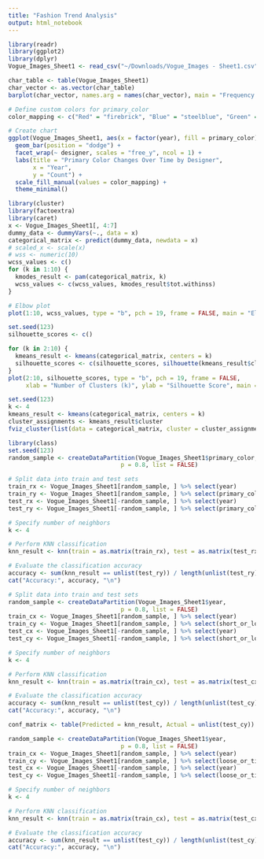 ```yaml
---
title: "Fashion Trend Analysis"
output: html_notebook
---
```

 

```r
library(readr)
library(ggplot2)
library(dplyr)
Vogue_Images_Sheet1 <- read_csv("~/Downloads/Vogue_Images - Sheet1.csv")
```

```r
char_table <- table(Vogue_Images_Sheet1)
char_vector <- as.vector(char_table)
barplot(char_vector, names.arg = names(char_vector), main = "Frequency Distribution", xlab = "Categories", ylab = "Frequency")
```


```r
# Define custom colors for primary_color
color_mapping <- c("Red" = "firebrick", "Blue" = "steelblue", "Green" = "forestgreen", "Yellow" = "gold", "Black" = "black", "Orange" = "orange", "Brown" = "brown","Pink" = "pink", "Purple" = "purple", "White" = "white" )

# Create chart
ggplot(Vogue_Images_Sheet1, aes(x = factor(year), fill = primary_color)) +
  geom_bar(position = "dodge") +
  facet_wrap(~ designer, scales = "free_y", ncol = 1) +
  labs(title = "Primary Color Changes Over Time by Designer",
       x = "Year",
       y = "Count") +
  scale_fill_manual(values = color_mapping) + 
  theme_minimal()
```

```r
library(cluster)
library(factoextra)
library(caret)
x <- Vogue_Images_Sheet1[, 4:7]
dummy_data <- dummyVars(~., data = x)
categorical_matrix <- predict(dummy_data, newdata = x)
# scaled_x <- scale(x)
# wss <- numeric(10)
wcss_values <- c()
for (k in 1:10) {
  kmodes_result <- pam(categorical_matrix, k)
  wcss_values <- c(wcss_values, kmodes_result$tot.withinss)
}

# Elbow plot
plot(1:10, wcss_values, type = "b", pch = 19, frame = FALSE, main = "Elbow Plot", xlab = "Number of Clusters", ylab = "Within-Cluster Sum of Squares (WCSS)")
```

```r
set.seed(123)
silhouette_scores <- c()

for (k in 2:10) {
  kmeans_result <- kmeans(categorical_matrix, centers = k)
  silhouette_scores <- c(silhouette_scores, silhouette(kmeans_result$cluster, dist(categorical_matrix)))
}
plot(2:10, silhouette_scores, type = "b", pch = 19, frame = FALSE, 
     xlab = "Number of Clusters (k)", ylab = "Silhouette Score", main = "Silhouette Method")
```


```r
set.seed(123)
k <- 4
kmeans_result <- kmeans(categorical_matrix, centers = k)
cluster_assignments <- kmeans_result$cluster
fviz_cluster(list(data = categorical_matrix, cluster = cluster_assignments))
```

``` r
library(class)
set.seed(123)
random_sample <- createDataPartition(Vogue_Images_Sheet1$primary_color,
                                p = 0.8, list = FALSE)

# Split data into train and test sets
train_rx <- Vogue_Images_Sheet1[random_sample, ] %>% select(year)
train_ry <- Vogue_Images_Sheet1[random_sample, ] %>% select(primary_color)
test_rx <- Vogue_Images_Sheet1[-random_sample, ] %>% select(year)
test_ry <- Vogue_Images_Sheet1[-random_sample, ] %>% select(primary_color)

# Specify number of neighbors
k <- 4

# Perform KNN classification
knn_result <- knn(train = as.matrix(train_rx), test = as.matrix(test_rx), cl = unlist(train_ry), k = k)

# Evaluate the classification accuracy
accuracy <- sum(knn_result == unlist(test_ry)) / length(unlist(test_ry))
cat("Accuracy:", accuracy, "\n")
```

```r
# Split data into train and test sets
random_sample <- createDataPartition(Vogue_Images_Sheet1$year,
                                p = 0.8, list = FALSE)
train_cx <- Vogue_Images_Sheet1[random_sample, ] %>% select(year)
train_cy <- Vogue_Images_Sheet1[random_sample, ] %>% select(short_or_long)
test_cx <- Vogue_Images_Sheet1[-random_sample, ] %>% select(year)
test_cy <- Vogue_Images_Sheet1[-random_sample, ] %>% select(short_or_long)

# Specify number of neighbors
k <- 4

# Perform KNN classification
knn_result <- knn(train = as.matrix(train_cx), test = as.matrix(test_cx), cl = unlist(train_cy), k = k)

# Evaluate the classification accuracy
accuracy <- sum(knn_result == unlist(test_cy)) / length(unlist(test_cy))
cat("Accuracy:", accuracy, "\n")

conf_matrix <- table(Predicted = knn_result, Actual = unlist(test_cy))
```

```r
random_sample <- createDataPartition(Vogue_Images_Sheet1$year,
                                p = 0.8, list = FALSE)
train_cx <- Vogue_Images_Sheet1[random_sample, ] %>% select(year)
train_cy <- Vogue_Images_Sheet1[random_sample, ] %>% select(loose_or_tight)
test_cx <- Vogue_Images_Sheet1[-random_sample, ] %>% select(year)
test_cy <- Vogue_Images_Sheet1[-random_sample, ] %>% select(loose_or_tight)

# Specify number of neighbors
k <- 4

# Perform KNN classification
knn_result <- knn(train = as.matrix(train_cx), test = as.matrix(test_cx), cl = unlist(train_cy), k = k)

# Evaluate the classification accuracy
accuracy <- sum(knn_result == unlist(test_cy)) / length(unlist(test_cy))
cat("Accuracy:", accuracy, "\n")
```

